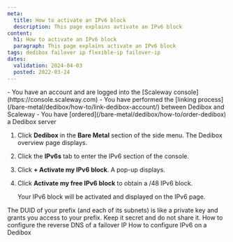 ```yaml
---
meta:
  title: How to activate an IPv6 block
  description: This page explains avtivate an IPv6 block
content:
  h1: How to activate an IPv6 block
  paragraph: This page explains activate an IPv6 block
tags: dedibox failover ip flexible-ip failover-ip
dates:
  validation: 2024-04-03
  posted: 2022-03-24
---
```


<Macro id="dedibox-scaleway-migration" />

<Macro id="requirements" />

<Message type="requirement">
  - You have an account and are logged into the [Scaleway console](https://console.scaleway.com) 
  - You have performed the [linking process](/bare-metal/dedibox/how-to/link-dedibox-account/) between Dedibox and Scaleway
  - You have [ordered](/bare-metal/dedibox/how-to/order-dedibox) a Dedibox server
</Message>

1. Click **Dedibox** in the **Bare Metal** section of the side menu. The Dedibox overview page displays.
2. Click the **IPv6s** tab to enter the IPv6 section of the console.
3. Click **+ Activate my IPv6 block**. A pop-up displays.
4. Click **Activate my free IPv6 block** to obtain a /48 IPv6 block.

    Your IPv6 block will be activated and displayed on the IPv6 page.

<Message type="important">
  The DUID of your prefix (and each of its subnets) is like a private key and grants you access to your prefix. Keep it secret and do not share it.
</Message>


<Navigation title="See also">
  <PreviousButton to="/bare-metal/dedibox/how-to/configure-reverse-failover-ip">How to configure the reverse DNS of a failover IP</PreviousButton>
  <NextButton to="/bare-metal/dedibox/how-to/configure-ipv6-dedibox">How to configure IPv6 on a Dedibox</NextButton>
</Navigation>